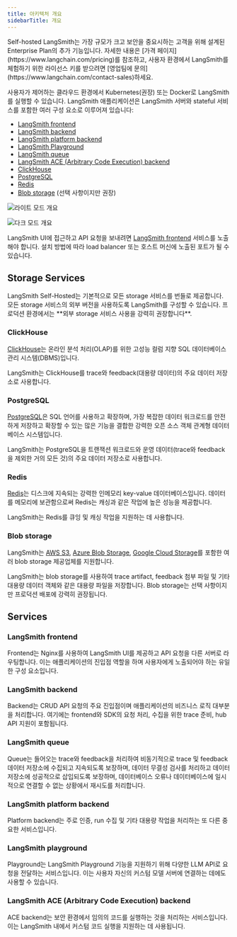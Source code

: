 ```yaml
---
title: 아키텍처 개요
sidebarTitle: 개요
---
```


<Info>
Self-hosted LangSmith는 가장 규모가 크고 보안을 중요시하는 고객을 위해 설계된 Enterprise Plan의 추가 기능입니다. 자세한 내용은 [가격 페이지](https://www.langchain.com/pricing)를 참조하고, 사용자 환경에서 LangSmith를 체험하기 위한 라이선스 키를 받으려면 [영업팀에 문의](https://www.langchain.com/contact-sales)하세요.
</Info>

사용자가 제어하는 클라우드 환경에서 Kubernetes(권장) 또는 Docker로 LangSmith를 실행할 수 있습니다. LangSmith 애플리케이션은 LangSmith 서버와 stateful 서비스를 포함한 여러 구성 요소로 이루어져 있습니다:

- [LangSmith frontend](#langsmith-frontend)
- [LangSmith backend](#langsmith-backend)
- [LangSmith platform backend](#langsmith-platform-backend)
- [LangSmith Playground](#langsmith-playground)
- [LangSmith queue](#langsmith-queue)
- [LangSmith ACE (Arbitrary Code Execution) backend](#langsmith-acearbitrary-code-execution-backend)
- [ClickHouse](#clickhouse)
- [PostgreSQL](#postgresql)
- [Redis](#redis)
- [Blob storage](#blob-storage) (선택 사항이지만 권장)

<div style={{ textAlign: 'center' }}>
<img
    className="block dark:hidden"
    src="/langsmith/images/cloud-arch-light.png"
    alt="라이트 모드 개요"
/>

<img
    className="hidden dark:block"
    src="/langsmith/images/cloud-arch-dark.png"
    alt="다크 모드 개요"
/>
</div>

LangSmith UI에 접근하고 API 요청을 보내려면 [LangSmith frontend](#langsmith-frontend) 서비스를 노출해야 합니다. 설치 방법에 따라 load balancer 또는 호스트 머신에 노출된 포트가 될 수 있습니다.

## Storage Services

<Note>
LangSmith Self-Hosted는 기본적으로 모든 storage 서비스를 번들로 제공합니다. 모든 storage 서비스의 외부 버전을 사용하도록 LangSmith를 구성할 수 있습니다. 프로덕션 환경에서는 **외부 storage 서비스 사용을 강력히 권장합니다**.
</Note>

### ClickHouse

[ClickHouse](https://clickhouse.com/docs/en/intro)는 온라인 분석 처리(OLAP)를 위한 고성능 컬럼 지향 SQL 데이터베이스 관리 시스템(DBMS)입니다.

LangSmith는 ClickHouse를 trace와 feedback(대용량 데이터)의 주요 데이터 저장소로 사용합니다.

### PostgreSQL

[PostgreSQL](https://www.postgresql.org/about/)은 SQL 언어를 사용하고 확장하며, 가장 복잡한 데이터 워크로드를 안전하게 저장하고 확장할 수 있는 많은 기능을 결합한 강력한 오픈 소스 객체 관계형 데이터베이스 시스템입니다.

LangSmith는 PostgreSQL을 트랜잭션 워크로드와 운영 데이터(trace와 feedback을 제외한 거의 모든 것)의 주요 데이터 저장소로 사용합니다.

### Redis

[Redis](https://github.com/redis/redis)는 디스크에 지속되는 강력한 인메모리 key-value 데이터베이스입니다. 데이터를 메모리에 보관함으로써 Redis는 캐싱과 같은 작업에 높은 성능을 제공합니다.

LangSmith는 Redis를 큐잉 및 캐싱 작업을 지원하는 데 사용합니다.

### Blob storage

LangSmith는 [AWS S3](https://aws.amazon.com/s3/), [Azure Blob Storage](https://azure.microsoft.com/en-us/services/storage/blobs/), [Google Cloud Storage](https://cloud.google.com/storage)를 포함한 여러 blob storage 제공업체를 지원합니다.

LangSmith는 blob storage를 사용하여 trace artifact, feedback 첨부 파일 및 기타 대용량 데이터 객체와 같은 대용량 파일을 저장합니다. Blob storage는 선택 사항이지만 프로덕션 배포에 강력히 권장됩니다.

## Services

### LangSmith frontend

Frontend는 Nginx를 사용하여 LangSmith UI를 제공하고 API 요청을 다른 서버로 라우팅합니다. 이는 애플리케이션의 진입점 역할을 하며 사용자에게 노출되어야 하는 유일한 구성 요소입니다.

### LangSmith backend

Backend는 CRUD API 요청의 주요 진입점이며 애플리케이션의 비즈니스 로직 대부분을 처리합니다. 여기에는 frontend와 SDK의 요청 처리, 수집을 위한 trace 준비, hub API 지원이 포함됩니다.

### LangSmith queue

Queue는 들어오는 trace와 feedback을 처리하여 비동기적으로 trace 및 feedback 데이터 저장소에 수집되고 지속되도록 보장하며, 데이터 무결성 검사를 처리하고 데이터 저장소에 성공적으로 삽입되도록 보장하며, 데이터베이스 오류나 데이터베이스에 일시적으로 연결할 수 없는 상황에서 재시도를 처리합니다.

### LangSmith platform backend

Platform backend는 주로 인증, run 수집 및 기타 대용량 작업을 처리하는 또 다른 중요한 서비스입니다.

### LangSmith playground

Playground는 LangSmith Playground 기능을 지원하기 위해 다양한 LLM API로 요청을 전달하는 서비스입니다. 이는 사용자 자신의 커스텀 모델 서버에 연결하는 데에도 사용할 수 있습니다.

### LangSmith ACE (Arbitrary Code Execution) backend

ACE backend는 보안 환경에서 임의의 코드를 실행하는 것을 처리하는 서비스입니다. 이는 LangSmith 내에서 커스텀 코드 실행을 지원하는 데 사용됩니다.